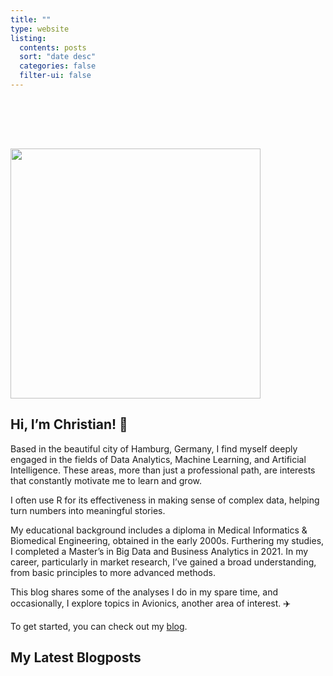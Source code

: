 ```yaml
---
title: ""
type: website
listing:
  contents: posts
  sort: "date desc"
  categories: false
  filter-ui: false
---
```


::: grid
::: g-col-6
![](christian.JPG){fig-align="left" width="400" style="margin-top: 80px;"}
:::

::: g-col-6
## Hi, I'm Christian! 👋

Based in the beautiful city of Hamburg, Germany, I find myself deeply engaged in the fields of Data Analytics, Machine Learning, and Artificial Intelligence. These areas, more than just a professional path, are interests that constantly motivate me to learn and grow.

I often use R for its effectiveness in making sense of complex data, helping turn numbers into meaningful stories.

My educational background includes a diploma in Medical Informatics & Biomedical Engineering, obtained in the early 2000s. Furthering my studies, I completed a Master's in Big Data and Business Analytics in 2021. In my career, particularly in market research, I've gained a broad understanding, from basic principles to more advanced methods.

This blog shares some of the analyses I do in my spare time, and occasionally, I explore topics in Avionics, another area of interest. ✈️️

To get started, you can check out my [blog](/posts.html).
:::
:::

## My Latest Blogposts
